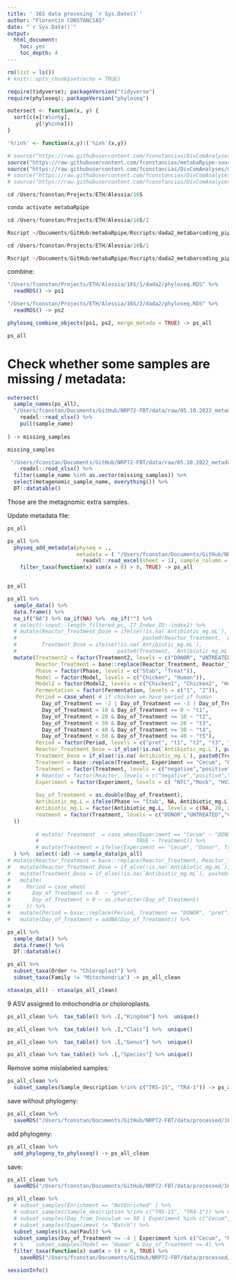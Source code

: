 ```yaml
---
title: ' 16S data procesing `r Sys.Date()`'
author: "Florentin CONSTANCIAS"
date: "`r Sys.Date()`"
output:
  html_document:
    toc: yes
    toc_depth: 4
---
```


```r
rm(list = ls())
# knitr::opts_chunk$set(echo = TRUE)
```

```r
require(tidyverse); packageVersion("tidyverse")
require(phyloseq); packageVersion("phyloseq")
```

```r
outersect <- function(x, y) {
  sort(c(x[!x%in%y],
         y[!y%in%x]))
}

'%!in%' <- function(x,y)!('%in%'(x,y))

# source("https://raw.githubusercontent.com/fconstancias/DivComAnalyses/master/R/phyloseq_taxa_tests.R") 
source("https://raw.githubusercontent.com/fconstancias/metabaRpipe-source/master/Rscripts/functions.R")
source("https://raw.githubusercontent.com/fconstancias/DivComAnalyses/master/R/phyloseq_normalisation.R") 
# source("https://raw.githubusercontent.com/fconstancias/DivComAnalyses/master/R/phyloseq_alpha.R") 
# source("https://raw.githubusercontent.com/fconstancias/DivComAnalyses/master/R/phyloseq_beta.R") 
```


```r
cd /Users/fconstan/Projects/ETH/Alessia/16S 

conda activate metabaRpipe 

cd /Users/fconstan/Projects/ETH/Alessia/16S/2

Rscript ~/Documents/GitHub/metabaRpipe/Rscripts/dada2_metabarcoding_pipeline.Rscript -i raw/ -T 4 --preset V4-1PCR --db ~/db/DADA2/silva_nr99_v138.1_train_set.fa.gz --db_species ~/db/DADA2/silva_species_assignment_v138.1.fa.gz --metadata /Users/fconstan/Documents/GitHub/NRP72-FBT/data/raw/05.10.2022_metadata_all_merged.xlsx --priors ~/Documents/GitHub/metabaRpipe/databases/priors/hv292_CGU_V4.fasta --pool FALSE

cd /Users/fconstan/Projects/ETH/Alessia/16S/1

Rscript ~/Documents/GitHub/metabaRpipe/Rscripts/dada2_metabarcoding_pipeline.Rscript -i raw/ -T 4 --preset V4-2PCR --db ~/db/DADA2/silva_nr99_v138.1_train_set.fa.gz --db_species ~/db/DADA2/silva_species_assignment_v138.1.fa.gz --metadata /Users/fconstan/Documents/GitHub/NRP72-FBT/data/raw/05.10.2022_metadata_all_merged.xlsx --priors ~/Documents/GitHub/metabaRpipe/databases/priors/hv292_CGU_V4.fasta --pool FALSE
```


combine:

```r
"/Users/fconstan/Projects/ETH/Alessia/16S/1/dada2/phyloseq.RDS" %>% 
  readRDS() -> ps1

"/Users/fconstan/Projects/ETH/Alessia/16S/2/dada2/phyloseq.RDS" %>% 
  readRDS() -> ps2
```


```r
phyloseq_combine_objects(ps1, ps2, merge_metada = TRUE) -> ps_all

ps_all
```

# Check whether some samples are missing / metadata:

```r

outersect(
  sample_names(ps_all),
  "/Users/fconstan/Documents/GitHub/NRP72-FBT/data/raw/05.10.2022_metadata_all_merged.xlsx" %>%
    readxl::read_xlsx() %>% 
    pull(sample_name)
  
) -> missing_samples

missing_samples
```

```r
 "/Users/fconstan/Documents/GitHub/NRP72-FBT/data/raw/05.10.2022_metadata_all_merged.xlsx" %>%
    readxl::read_xlsx() %>% 
  filter(sample_name %in% as.vector(missing_samples)) %>% 
  select(metagenomic_sample_name, everything()) %>% 
  DT::datatable()
```



Those are the metagnomic extra samples.


Update metadata file:

```r
ps_all
```

```r
ps_all %>% 
  physeq_add_metadata(physeq = .,
                      metadata = ( "/Users/fconstan/Documents/GitHub/NRP72-FBT/data/raw/05.10.2022_metadata_all_merged.xlsx") %>%
                        readxl::read_excel(sheet = 1), sample_column = "sample_name") %>% 
    filter_taxa(function(x) sum(x > 0) > 0, TRUE) -> ps_all


ps_all
```


```r
ps_all %>% 
  sample_data() %>% 
  data.frame() %>% 
  na_if("NA") %>% na_if(NA) %>%  na_if("") %>% 
  # select(-input:-length_filtered_pc,-I7_Index_ID:-index2) %>% 
  # mutate(Reactor_Treatment_Dose = ifelse(!is.na(`Antibiotic_mg.mL`),
  #                                        paste0(Reactor_Treatment, `Antibiotic_mg.mL`), Reactor_Treatment),
  #        Treatment_Dose = ifelse(!is.na(`Antibiotic_mg.mL`),
  #                                paste0(Treatment, `Antibiotic_mg.mL`), Reactor_Treatment)) %>%
  mutate(Treatment2 = factor(Treatment2, levels = c("DONOR", "UNTREATED", "AB+E. coli", "AB", "E. coli", "AB+E. faecium", "E. faecium")),
         Reactor_Treatment = base::replace(Reactor_Treatment, Reactor_Treatment == "TR_2CTX", "TR2_CTX"),
         Phase = factor(Phase, levels = c("Stab", "Treat")),
         Model = factor(Model, levels = c("Chicken", "Human")),
         Model2 = factor(Model2, levels = c("Chicken1", "Chicken2", "Human1", "Human2")),
         Fermentation = factor(Fermentation, levels = c("1", "2")),
         Period = case_when( # if chicken we have period if human
           Day_of_Treatment == -2 | Day_of_Treatment == -3 | Day_of_Treatment == -6 | Day_of_Treatment == -7 ~ "pret",
           Day_of_Treatment < 10 & Day_of_Treatment >= 0 ~ "t1",
           Day_of_Treatment < 20 & Day_of_Treatment >= 10 ~ "t2",
           Day_of_Treatment < 30 & Day_of_Treatment >= 20 ~ "t3",
           Day_of_Treatment < 40 & Day_of_Treatment >= 30 ~ "t4",
           Day_of_Treatment < 50 & Day_of_Treatment >= 40 ~ "t5"),
         Period = factor(Period, levels = c("pret", "t1", "t2", "t3", "t4", "t5")),
         Reactor_Treatment_Dose = if_else(!is.na(`Antibiotic_mg.L`), paste0(Reactor_Treatment, `Antibiotic_mg.L`), Reactor_Treatment),
         Treatment_Dose = if_else(!is.na(`Antibiotic_mg.L`), paste0(Treatment, `Antibiotic_mg.L`), Treatment),
         Treatment = base::replace(Treatment, Experiment == "Cecum", "DONOR"),
         Treatment = factor(Treatment, levels = c("negative","positive","STRAIN", "DONOR", "UNTREATED", "CTX", "CTX+HV292.1", "HV292.1", "VAN", "VAN+CCUG59168", "CCUG59168")),
         # Reactor = factor(Reactor, levels = c("negative","positive","STRAIN", "DONOR", "IR1", "IR2", "CR", "TR1", "TR2", "TR3", "TR4", "TR5", "TR6","Batch3","Batch4")),
         Experiment = factor(Experiment, levels = c( "NTC","Mock", "HV292.1", "CCUG59168", "Cecum","Continuous","Batch")),
         
         Day_of_Treatment = as.double(Day_of_Treatment),
         Antibiotic_mg.L = ifelse(Phase == "Stab", NA, Antibiotic_mg.L),
         Antibiotic_mg.L = factor(Antibiotic_mg.L, levels = c(NA, 20, 200,90, 600)), 
         reatment = factor(Treatment, levels = c("DONOR","UNTREATED","CTX","CTX+HV292.1","HV292.1","VAN","VAN+CCUG59168", "CCUG59168"
  ))
         
         # mutate( Treatment  = case_when(Experiment == "Cecum" ~ "DONOR",
         #                               TRUE ~ Treatment)) %>% 
         # mutate(Treatment = ifelse(Experiment == "Cecum", "Donor", Treatment)) %>% 
  ) %>%  select(-id) -> sample_data(ps_all)
# mutate(Reactor_Treatment = base::replace(Reactor_Treatment, Reactor_Treatment == "TR_2CTX", "TR2_CTX")) %>%
#   mutate(Reactor_Treatment_Dose = if_else(!is.na(`Antibiotic_mg.mL`), paste0(Reactor_Treatment, `Antibiotic_mg.mL`), Reactor_Treatment)) %>% 
#   mutate(Treatment_Dose = if_else(!is.na(`Antibiotic_mg.mL`), paste0(Treatment, `Antibiotic_mg.mL`), Treatment)) %>%
#   mutate(
#     Period = case_when(
#       Day_of_Treatment <= 0  ~ "pret",
#       Day_of_Treatment > 0 ~ as.character(Day_of_Treatment)
#     )) %>%
#   mutate(Period = base::replace(Period, Treatment == "DONOR", "pret")) %>%
#   mutate(Day_of_Treatment = addNA(Day_of_Treatment)) %>%

ps_all %>% 
  sample_data() %>% 
  data.frame() %>% 
  DT::datatable()
```




```r
ps_all %>% 
  subset_taxa(Order != "Chloroplast") %>%
  subset_taxa(Family != "Mitochondria") -> ps_all_clean
```


```r
ntaxa(ps_all) - ntaxa(ps_all_clean)
```

9 ASV assigned to mitochondria or choloroplasts.

```r
ps_all_clean %>%  tax_table() %>% .[,"Kingdom"] %>%  unique()
```


```r
ps_all_clean %>%  tax_table() %>% .[,"Class"] %>%  unique()
```

```r
ps_all_clean %>%  tax_table() %>% .[,"Genus"] %>%  unique()
```

```r
ps_all_clean %>% tax_table() %>% .[,"Species"] %>% unique()
```


Remove some mislabeled samples:

```r
ps_all_clean %>% 
  subset_samples(Sample_description %!in% c("TR5-15", "TR4-1")) -> ps_all_clean
```


save without phylogeny:

```r
ps_all_clean %>% 
  saveRDS("/Users/fconstan/Documents/GitHub/NRP72-FBT/data/processed/16S/ps_silva_dada2_human_chicken_all_fct_no_tree_051022.RDS")
```


add phylogeny:

```r
ps_all_clean %>% 
  add_phylogeny_to_phyloseq() -> ps_all_clean
```

save:

```r
ps_all_clean %>% 
  saveRDS("/Users/fconstan/Documents/GitHub/NRP72-FBT/data/processed/16S/ps_silva_dada2_human_chicken_all_fct_051022.RDS")
```
 

```r
ps_all_clean %>% 
  # subset_samples(Enrichment == "NotEnriched" ) %>% 
  # subset_samples(Sample_description %!in% c("TR5-15", "TR4-1")) %>% # mislabel
  # subset_samples(Day_from_Inoculum >= 30 | Experiment %in% c("Cecum", "NTC", "Mock", "HV292.1", "CCUG59168", "Continuous")) %>% 
  # subset_samples(Experiment != "Batch") %>% 
  subset_samples(is.na(Paul)) %>% 
  subset_samples(Day_of_Treatment >= -4 | Experiment %in% c("Cecum", "NTC", "Mock", "HV292.1", "CCUG59168", "Continuous", "SLURRY")) %>% 
  # %    subset_samples(Model == "Human" & Day_of_Treatment <= 4) %>% 
  filter_taxa(function(x) sum(x > 0) > 0, TRUE) %>% 
    saveRDS("/Users/fconstan/Documents/GitHub/NRP72-FBT/data/processed/16S/ps_silva_dada2_human_chicken_all_fct_polyferms_051022.RDS")
```

```r
sessionInfo()
```
